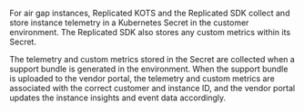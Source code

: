 For air gap instances, Replicated KOTS and the Replicated SDK collect and store instance telemetry in a Kubernetes Secret in the customer environment. The Replicated SDK also stores any custom metrics within its Secret.

The telemetry and custom metrics stored in the Secret are collected when a support bundle is generated in the environment. When the support bundle is uploaded to the vendor portal, the telemetry and custom metrics are associated with the correct customer and instance ID, and the vendor portal updates the instance insights and event data accordingly. 
